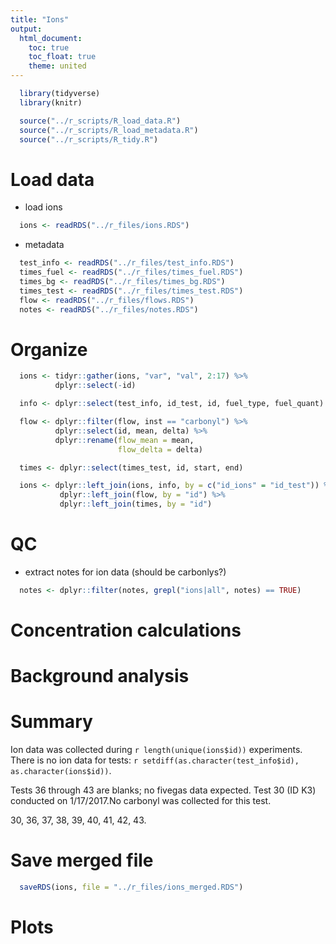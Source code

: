 ```yaml
---
title: "Ions"
output:
  html_document:
    toc: true
    toc_float: true
    theme: united
---
```


```r
  library(tidyverse)
  library(knitr)
```

```r
  source("../r_scripts/R_load_data.R")
  source("../r_scripts/R_load_metadata.R")
  source("../r_scripts/R_tidy.R")
```

# Load data

* load ions

```r
  ions <- readRDS("../r_files/ions.RDS")
```

* metadata

```r
  test_info <- readRDS("../r_files/test_info.RDS")
  times_fuel <- readRDS("../r_files/times_fuel.RDS")
  times_bg <- readRDS("../r_files/times_bg.RDS")
  times_test <- readRDS("../r_files/times_test.RDS")
  flow <- readRDS("../r_files/flows.RDS")
  notes <- readRDS("../r_files/notes.RDS")
```

# Organize

```r
  ions <- tidyr::gather(ions, "var", "val", 2:17) %>%
          dplyr::select(-id)

  info <- dplyr::select(test_info, id_test, id, fuel_type, fuel_quant)

  flow <- dplyr::filter(flow, inst == "carbonyl") %>%
          dplyr::select(id, mean, delta) %>%
          dplyr::rename(flow_mean = mean,
                        flow_delta = delta)

  times <- dplyr::select(times_test, id, start, end)

  ions <- dplyr::left_join(ions, info, by = c("id_ions" = "id_test")) %>%
           dplyr::left_join(flow, by = "id") %>%
           dplyr::left_join(times, by = "id")
```

# QC

* extract notes for ion data (should be carbonlys?)

```r
  notes <- dplyr::filter(notes, grepl("ions|all", notes) == TRUE)
```

# Concentration calculations

# Background analysis

# Summary

Ion data was collected during `r length(unique(ions$id))` experiments. There is no ion data for tests: `r setdiff(as.character(test_info$id), as.character(ions$id))`.

Tests 36 through 43 are blanks; no fivegas data expected.
Test 30 (ID K3) conducted on 1/17/2017.No carbonyl was collected for this test. 

30, 36, 37, 38, 39, 40, 41, 42, 43.

# Save merged file

```r
  saveRDS(ions, file = "../r_files/ions_merged.RDS")
```

# Plots


